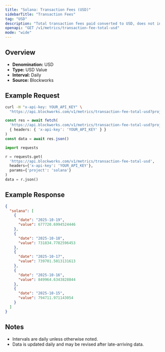 ```yaml
---
title: "Solana: Transaction Fees (USD)"
sidebarTitle: "Transaction Fees"
tag: "USD"
description: "Total transaction fees paid converted to USD, does not include out-of-protocol tips or additional sources of revenue"
openapi: "GET /v1/metrics/transaction-fee-total-usd"
mode: "wide"
---
```


## Overview

- **Denomination:** USD
- **Type:** USD Value
- **Interval:** Daily
- **Source:** Blockworks

## Example Request

<CodeGroup>

```bash cURL
curl -H "x-api-key: YOUR_API_KEY" \
  "https://api.blockworks.com/v1/metrics/transaction-fee-total-usd?project=solana"
```

```typescript TypeScript
const res = await fetch(
  'https://api.blockworks.com/v1/metrics/transaction-fee-total-usd?project=solana',
  { headers: { 'x-api-key': 'YOUR_API_KEY' } }
)
const data = await res.json()
```

```python Python
import requests

r = requests.get(
  'https://api.blockworks.com/v1/metrics/transaction-fee-total-usd',
  headers={'x-api-key': 'YOUR_API_KEY'},
  params={'project': 'solana'}
)
data = r.json()
```

</CodeGroup>

## Example Response

```json
{
  "solana": [
    {
      "date": "2025-10-19",
      "value": 677720.6994524446
    },
    {
      "date": "2025-10-18",
      "value": 731834.7782596453
    },
    {
      "date": "2025-10-17",
      "value": 739701.5013131613
    },
    {
      "date": "2025-10-16",
      "value": 849964.6343828844
    },
    {
      "date": "2025-10-15",
      "value": 794711.971143054
    }
  ]
}
```

## Notes
- Intervals are daily unless otherwise noted.
- Data is updated daily and may be revised after late-arriving data.
